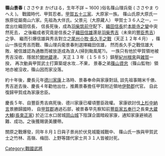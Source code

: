 {{unreferenced|time=2011-04-09T09:30:27+00:00}}
{{japanese|japanese=篠山 景春|kana=ささやま かげはる|romaji=Shinoyama Kageharu }}

'''篠山景春''' ( ささやま かげはる，生年不詳 ~ 1600  )俗名篠山理兵衛 ( ささやま りへえ )。
戰國時代、甲賀忍者。[[甲賀五十三家|甲賀五十三家]]、大原家一族。
篠山氏原大原氏一族原從屬南山六家。先祖為大伴氏。父景元（大原藏人）
甲賀士３６人之一，一度出仕織田信長，
信長死後，成為[[羽柴筑前守|羽柴筑前守]]配下、[[織田信長|織田信長]]於[[本能寺之變|本能寺之變]]中突然死去，
之後繼成者究竟是信長之子[[織田信雄|織田信雄]]還是[[羽柴秀吉|羽柴秀吉]]（未來的[[豐臣秀吉|豐臣秀吉]]）之爭、
繼而引爆信雄與秀吉對立之[[尾州|尾州]][[小牧·長久手之戰|小牧·長久手之戰]]（天正１２年４月）
，篠山一族從秀吉而戰、篠山理兵衛景春則選擇織田信雄，
然而長久手之戰信雄大敗、被信雄認為通敵而被放逐成為浪人(掃到颱風尾?)。
一族只有他於甲賀領地被秀吉沒收、隱居於[[関地蔵|関地蔵]]邊。
天正１３年（１５８５）鎮壓[[紀州|紀州]][[根來|根來]]與[[雑賀|雑賀]]一揆，
再次動員甲賀武士打算築堤水攻...不果，
景春之弟[[篠山資忠|篠山資忠]]（篠山監物）領地亦被沒收，篠山因而家没落。

約十年後，慶長元年[[德川家康|德川家康]]上洛時、景春奉命與家康對話, 談先祖事賜米千俵、
秀吉逝去後、慶長４年勸他出仕，推薦景春擔任甲賀附近領地[[伊勢郡|伊勢郡]]代官。
自此復歸甲賀成為家康忠臣。

慶長５年、自豐臣秀吉病死後、德川家康已權頃豐臣政權。
家康欲討伐[[上杉|上杉]][[中納言|中納言]]景勝歸國時，
自[[甲賀郡|甲賀郡]]通過石部，被景春早先察知前[[豐臣家五奉行|豐臣家五奉行]]之長束[[大蔵大輔|大蔵大輔]]([[長束正家|長束正家]])
於近江水口居城[[岡山城|岡山城]]下陰謀企圖暗殺家康，通知家康避禍逃難、成功。之後獲賜褒美腰帶。


關原之戰爆發，同年８月１日與子景尚於伏見城籠城戰中、
篠山氏一族與甲賀武士之竹林、高嶺、梅田、上野等譜代家士共３１人皆被討死。


[[Category:戰國武將|Category:戰國武將]]